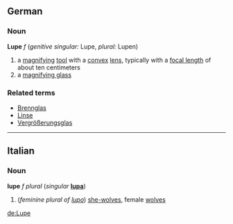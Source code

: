 ==German==
===Noun===
'''Lupe''' ''f'' (''genitive singular:'' Lupe, ''plural:'' Lupen)
# a [[magnify]]ing [[tool]] with a [[convex]] [[lens]], typically with a [[focal length]] of about ten centimeters
#a [[magnifying glass]]
===Related terms===
*[[Brennglas]]
*[[Linse]]
*[[Vergrößerungsglas]]

----
==Italian==
===Noun===
'''lupe''' ''f plural'' (''singular'' '''[[lupa]]''')

# (''feminine plural of [[lupo]]'') [[she-wolf|she-wolves]], female [[wolf|wolves]]

[[de:Lupe]]